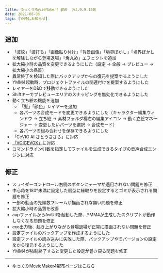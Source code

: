 ```yaml
---
title: ゆっくりMovieMaker4 β50 （v3.9.9.150）
date: 2021-08-06
tags: [YMM4,お知らせ]
---
```

## 追加
- 「波紋」「波打ち」「画像貼り付け」「背景画像」「境界ぼかし」「境界ぼかしを解除しながら登場退場」「角丸め」エフェクトを追加
- 拡大縮小時の品質を変更できるようにした（設定 → 全般 → プレビュー → 拡大縮小の品質）
- 異常終了を検知した際にバックアップからの復元を提案するようにした
- YMM4起動時、プロジェクトファイルの関連付けを提案するようにした
- レイヤーをD&Dで移動できるようにした
- Shiftキーでプレビューエリアのスナッピングを無効化できるようにした
- 動く立ち絵の機能を追加
  - 「髪」「顔色」レイヤーを追加
  - 各パーツの合成モードを変更できるようにした（キャラクター編集ウィンドウ → 立ち絵 → 素材フォルダ欄右の編集アイコン → 動く立絵マネージャー → 変更したいパーツを選択 → 合成モード）
  - 各パーツの組み合わせを保存できるようにした
- 「CeVIO AI さとうささら」に対応
- [「VOICEVOX」](https://voicevox.hiroshiba.jp/)に対応
- コマンドライン引数を指定してファイルを生成できるタイプの音声合成エンジンに対応
## 修正
- スライダーコントロール右側のボタンにテーマが適用されない問題を修正
- 中心角を180°未満に設定した扇型に縁取りを設定するとゴミが表示される問題を修正
- 一部の動画の先頭数フレームが描画されな無い問題を修正
- 拡大縮小時の品質を改善
- aupファイルからAviUtlを起動した際、YMM4が生成したスクリプトが動作しなくなる問題を修正
- exo出力後、起き上がりながら登場退場が正常に描画されない問題を修正
- 設定ファイルのバックアップを作成するようにした
- 設定ファイルの読み込みに失敗した際、バックアップや旧バージョンの設定をから復元するようにした
- YMM4が強制終了すると変更した設定が巻き戻る問題を修正
---

- [ゆっくりMovieMaker4配布ページはこちら](/ymm4/)